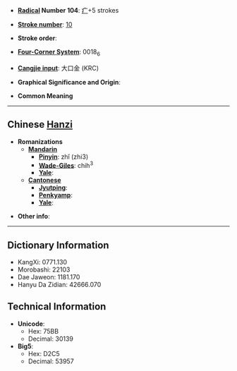 * '''[[Wiktionary:Chinese radical index| Radical]] Number 104''': [[Wiktionary:Chinese radical index 疒|疒]]+5 strokes

* '''[[Wiktionary:Chinese total strokes index|Stroke number]]''': [[Wiktionary:Chinese total strokes index 10|10]]

* '''Stroke order''': 

* '''[[Wiktionary:Chinese four corner index|Four-Corner System]]''': 0018<sub>6</sub>

* '''[[Wiktionary:Chinese Cangjie index|Cangjie input]]''': 大口金 (KRC)

* '''Graphical Significance and Origin''': 

* '''Common Meaning'''

----

== Chinese [[Hanzi]] ==

* '''Romanizations'''
** '''[[Mandarin]]'''
*** '''[[Pinyin]]''': zhǐ (zhi3)
*** '''[[Wade-Giles]]''': chih<sup>3</sup>
*** '''[[Yale]]''': 
** '''[[Cantonese]]'''
*** '''[[Jyutping]]''':
*** '''[[Penkyamp]]''': 
*** '''[[Yale]]''': 

* '''Other info''': 

----

== Dictionary Information ==

* KangXi: 0771.130
* Morobashi: 22103
* Dae Jaweon: 1181.170
* Hanyu Da Zidian: 42666.070

== Technical Information ==

* '''Unicode''':
** Hex: 75BB
** Decimal: 30139
* '''Big5''':
** Hex: D2C5
** Decimal: 53957